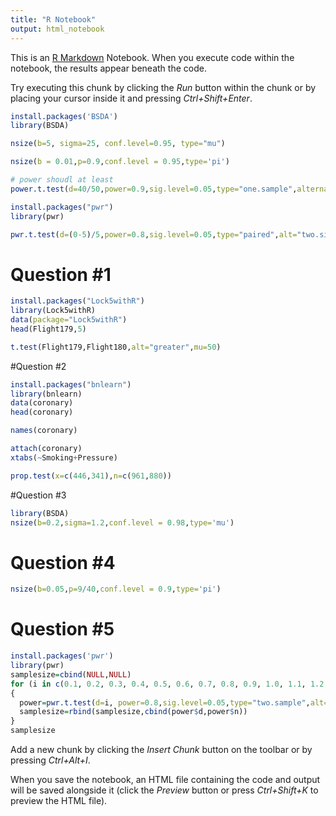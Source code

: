 ```yaml
---
title: "R Notebook"
output: html_notebook
---
```


This is an [R Markdown](http://rmarkdown.rstudio.com) Notebook. When you execute code within the notebook, the results appear beneath the code. 

Try executing this chunk by clicking the *Run* button within the chunk or by placing your cursor inside it and pressing *Ctrl+Shift+Enter*. 

```r
install.packages('BSDA')
library(BSDA)
```

```r
nsize(b=5, sigma=25, conf.level=0.95, type="mu")
```

```r
nsize(b = 0.01,p=0.9,conf.level = 0.95,type='pi')
```

```r
# power shoudl at least
power.t.test(d=40/50,power=0.9,sig.level=0.05,type="one.sample",alternative = "one.sided")
```

```r
install.packages("pwr")
library(pwr)

pwr.t.test(d=(0-5)/5,power=0.8,sig.level=0.05,type="paired",alt="two.sided")
```
# Question #1
```r
install.packages("Lock5withR")
library(Lock5withR)
data(package="Lock5withR")
head(Flight179,5)
```

```r
t.test(Flight179,Flight180,alt="greater",mu=50)
```

#Question #2
```r
install.packages("bnlearn")
library(bnlearn)
data(coronary)
head(coronary)
```

```r
names(coronary)
```

```r
attach(coronary)
xtabs(~Smoking+Pressure)
```

```r
prop.test(x=c(446,341),n=c(961,880))
```
#Question #3
```r
library(BSDA)
nsize(b=0.2,sigma=1.2,conf.level = 0.98,type='mu')
```
# Question #4
```r
nsize(b=0.05,p=9/40,conf.level = 0.9,type='pi')
```
# Question #5
```r
install.packages('pwr')
library(pwr)
samplesize=cbind(NULL,NULL)
for (i in c(0.1, 0.2, 0.3, 0.4, 0.5, 0.6, 0.7, 0.8, 0.9, 1.0, 1.1, 1.2, 1.3, 1.4, 1.5))
{
  power=pwr.t.test(d=i, power=0.8,sig.level=0.05,type="two.sample",alt="two.sided")
  samplesize=rbind(samplesize,cbind(power$d,power$n))
}
samplesize
```

Add a new chunk by clicking the *Insert Chunk* button on the toolbar or by pressing *Ctrl+Alt+I*.

When you save the notebook, an HTML file containing the code and output will be saved alongside it (click the *Preview* button or press *Ctrl+Shift+K* to preview the HTML file).
